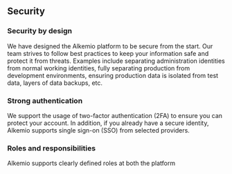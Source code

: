 ## Security

### Security by design

We have designed the Alkemio platform to be secure from the start.
Our team strives to follow best practices to keep your information safe and protect it from threats.
Examples include separating administration identities from normal working identities, fully separating production from development environments, ensuring production data is isolated from test data, layers of data backups, etc.

### Strong authentication

We support the usage of two-factor authentication (2FA) to ensure you can protect your account.
In addition, if you already have a secure identity, Alkemio supports single sign-on (SSO) from selected providers.

### Roles and responsibilities

Alkemio supports clearly defined roles at both the platform
